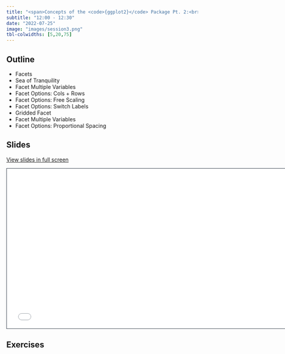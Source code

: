 ```yaml
---
title: "<span>Concepts of the <code>{ggplot2}</code> Package Pt. 2:<br><span style='font-weight:500;'>Facets, Scales, and Coordinate System</span></span>"
subtitle: "12:00 - 12:30"
date: "2022-07-25"
image: "images/session3.png"
tbl-colwidths: [5,20,75]
---
```


## Outline

-   Facets
-   Sea of Tranquility
-   Facet Multiple Variables
-   Facet Options: Cols + Rows
-   Facet Options: Free Scaling
-   Facet Options: Switch Labels
-   Gridded Facet
-   Facet Multiple Variables
-   Facet Options: Proportional Spacing

## Slides

[View slides in full screen](../materials/03_concepts_pt2.html)

```{=html}
<iframe class="slide-deck" src="../materials/03_concepts_pt2.html" height="420" width="747" style="border: 1px solid #2e3846;"></iframe>
```
## Exercises

::: {#exercises}
:::
